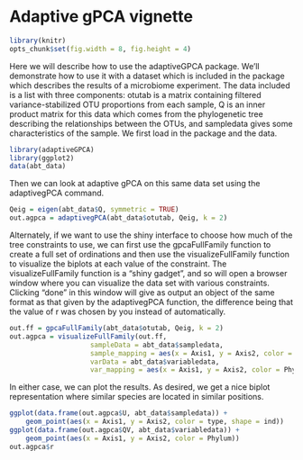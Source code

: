 # Adaptive gPCA vignette
```r
library(knitr)
opts_chunk$set(fig.width = 8, fig.height = 4)
```
Here we will describe how to use the adaptiveGPCA package. We'll
demonstrate how to use it with a dataset which is included in the
package which describes the results of a microbiome experiment.  The
data included is a list with three components: otutab is a matrix
containing filtered variance-stabilized OTU proportions from each
sample, Q is an inner product matrix for this data which comes from
the phylogenetic tree describing the relationships between the OTUs,
and sampledata gives some characteristics of the sample. We first load
in the package and the data.
```r
library(adaptiveGPCA)
library(ggplot2)
data(abt_data)
```

Then we can look at adaptive gPCA on this same data set using the
adaptivegPCA command.
```r
Qeig = eigen(abt_data$Q, symmetric = TRUE)
out.agpca = adaptivegPCA(abt_data$otutab, Qeig, k = 2)
```

Alternately, if we want to use the shiny interface to choose how much
of the tree constraints to use, we can first use the gpcaFullFamily
function to create a full set of ordinations and then use the
visualizeFullFamily function to visualize the biplots at each value of
the constraint. The visualizeFullFamily function is a "shiny gadget",
and so will open a browser window where you can visualize the data set
with various constraints. Clicking "done" in this window will give as
output an object of the same format as that given by the adaptivegPCA
function, the difference being that the value of r was chosen by you
instead of automatically. 
```r
out.ff = gpcaFullFamily(abt_data$otutab, Qeig, k = 2)
out.agpca = visualizeFullFamily(out.ff,
                    sampleData = abt_data$sampledata,
                    sample_mapping = aes(x = Axis1, y = Axis2, color = condition),
                    varData = abt_data$variabledata,
                    var_mapping = aes(x = Axis1, y = Axis2, color = Phylum))
```

In either case, we can plot the results. As desired, we get a nice
biplot representation where similar species are located in similar
positions. 
```r
ggplot(data.frame(out.agpca$U, abt_data$sampledata)) +
    geom_point(aes(x = Axis1, y = Axis2, color = type, shape = ind))
ggplot(data.frame(out.agpca$QV, abt_data$variabledata)) +
    geom_point(aes(x = Axis1, y = Axis2, color = Phylum))
out.agpca$r
```
